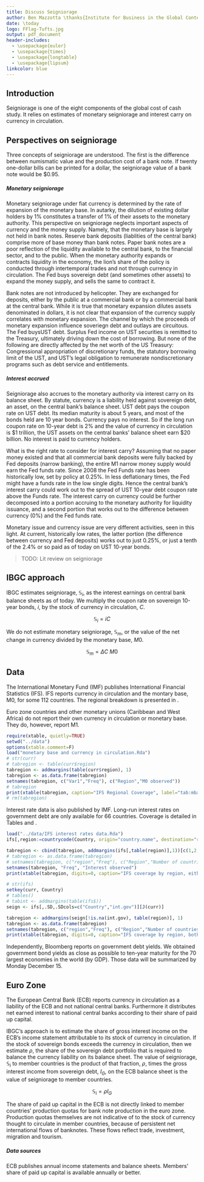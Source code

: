 ```yaml
---
title: Discuss Seigniorage
author: Ben Mazzotta \thanks{Institute for Business in the Global Context (IBGC), The Fletcher School, Tufts University. 160 Packard Ave, Medford MA 02155 USA.}
date: \today
logo: FFlag-Tufts.jpg
output: pdf_document
header-includes:
  - \usepackage{euler}
  - \usepackage{times}
  - \usepackage{longtable}
  - \usepackage{lipsum}
linkcolor: blue
---
```



## Introduction

Seigniorage is one of the eight components of the global cost of cash study. It relies on estimates of monetary seigniorage and interest carry on currency in circulation. 

## Perspectives on seigniorage

Three concepts of seigniorage are understood. The first is the difference between numismatic value and the production cost of a bank note. If twenty one-dollar bills can be printed for a dollar, the seigniorage value of a bank note would be $0.95.

##### Monetary seigniorage

Monetary seigniorage under fiat currency is determined by the rate of expansion of the monetary base. In autarky, the dilution of existing dollar holders by 1% constitutes a transfer of 1% of their assets to the monetary authority. This perspective on seigniorage neglects important aspects of currency and the money supply. Namely, that the monetary base is largely not held in bank notes. Reserve bank deposits (liablities of the central bank) comprise more of base money than bank notes. Paper bank notes are a poor reflection of the liquidity available to the central bank, to the financial sector, and to the public. When the monetary authority expands or contracts liquidity in the economy, the lion's share of the policy is conducted through intertemporal trades and not through currency in circulation. The Fed buys sovereign debt (and sometimes other assets) to expand the money supply, and sells the same to contract it.

Bank notes are not introduced by helicopter. They are exchanged for deposits, either by the public at a commercial bank or by a commercial bank at the central bank. While it is true that monetary expansion dilutes assets denominated in dollars, it is not clear that expansion of the currency supply correlates with monetary expansion. The channel by which the proceeds of monetary expansion influence soveriegn debt and outlays are circuitous. The Fed buysUST debt. Surplus Fed income on UST securities is remitted to the Treasury, ultimately driving down the cost of borrowing. But none of the following are directly affected by the net worth of the US Treasury: Congressional appropriation of discretionary funds, the statutory borrowing limit of the UST, and UST's legal obligation to remunerate nondiscretionary programs such as debt service and entitlements.

##### Interest accrued

Seigniorage also accrues to the monetary authority via interest carry on its balance sheet. By statute, currency is a liability held against sovereign debt, an asset, on the central bank's balance sheet. UST debt pays the coupon rate on UST debt. Its median maturity is about 5 years, and most of the bonds held are 10 year bonds. Currency pays no interest. So if the long run coupon rate on 10-year debt is 2% and the value of currency in circulation is \$1 trillion, the UST assets on the central banks' balance sheet earn \$20 billion. No interest is paid to currency holders.

What is the right rate to consider for interest carry? Assuming that no paper money existed and that all commercial bank deposits were fully backed by Fed deposits (narrow banking), the entire M1 narrow money supply would earn the Fed funds rate. Since 2008 the Fed Funds rate has been historically low, set by policy at 0.25%. In less deflationary times, the Fed might have a funds rate in the low single digits. Hence the central bank's interest carry could work out to the spread of UST 10-year debt coupon rate above the Funds rate. The interest carry on currency could be further decomposed into a portion accruing to the monetary authority for liquidity issuance, and a second portion that works out to the difference between currency (0%) and the Fed funds rate. 

Monetary issue and currency issue are very different activities, seen in this light. At current, historically low rates, the latter portion (the difference between currency and Fed deposits) works out to just 0.25%, or just a tenth of the 2.4% or so paid as of today on UST 10-year bonds.

> TODO: Lit review on seigniorage


## IBGC approach

IBGC estimates seigniorage, $\mathbb{S}_i$, as the interest earnings on central bank balance sheets as of today. We multiply the coupon rate on sovereign 10-year bonds, $i$, by the stock of currency in circulation, $C$. 

$$ \mathbb{S}_i = i C  $$

We do not estimate monetary seigniorage, $\mathbb{S}_m$, or the value of the net change in currency divided by the monetary base, $M0$.


$$ \mathbb{S}_m = \Delta C  ~ M0  $$


## Data

The International Monetary Fund (IMF) publishes International Financial Statistics (IFS). IFS reports currency in circulation and the montary base, M0, for some 112 countries. The regional breakdown is presented in \nameref{tab:mbasecoverage}.

Euro zone countries and other monetary unions (Caribbean and West Africa) do not report their own currency in circulation or monetary base. They do, however, report M1.


```r
require(xtable, quietly=TRUE)
setwd("../data")
options(xtable.comment=F)
load("monetary base and currency in circulation.Rda")
# str(curr)
# tabregion <- table(curr$region)
tabregion <- addmargins(table(curr$region), 1)
tabregion <- as.data.frame(tabregion)
setnames(tabregion, c("Var1","Freq"), c("Region","M0 observed"))
# tabregion
print(xtable(tabregion, caption="IFS Regional Coverage", label="tab:mbasecoverage",digits=0), include.rownames=FALSE, hline.after=c(-1, 0,nrow(tabregion)-1, nrow(tabregion)))
# rm(tabregion)
```




Interest rate data is also published by IMF. Long-run interest rates on government debt are only available for 66 countries. Coverage is detailed in Tables \ref{tab:ifseither} and \ref{tab:ifsboth}.

```r
load("../data/IFS interest rates data.Rda")
ifs[,region:=countrycode(Country, origin="country.name", destination="region")]

```


```r
tabregion <- cbind(tabregion, addmargins(ifs[,table(region)],1))[c(1,2,4)]
# tabregion <- as.data.frame(tabregion)
# setnames(tabregion, c("region","Freq"), c("Region","Number of countries"))
setnames(tabregion, "Freq", "Interest observed")
print(xtable(tabregion, digits=0, caption="IFS coverage by region, either M0 or interest rates", label="tab:ifseither"), include.rownames=F)

# str(ifs)
setkey(curr, Country)
# tables()
# tabint <- addmargins(table(ifs$))
seign <- ifs[,.SD,.SDcols=c("Country","int.gov")][J(curr)]

tabregion <- addmargins(seign[!is.na(int.gov), table(region)], 1)
tabregion <- as.data.frame(tabregion)
setnames(tabregion, c("region","Freq"), c("Region","Number of countries"))
print(xtable(tabregion, digits=0, caption="IFS coverage by region, both M0 and interest rates", label="tab:ifsboth"))

```

Independently, Bloomberg reports on government debt yields. We obtained government bond yields as close as possible to ten-year maturity for the 70 largest economies in the world (by GDP). Those data will be summarized by Monday December 15.

## Euro Zone 

The European Central Bank (ECB) reports currency in circulation as a liability of the ECB and not national central banks. Furthermore it distributes net earned interest to national central banks according to their share of paid up capital. 

IBGC's approach is to estimate the share of gross interest income on the ECB's income statement attributable to its stock of currency in circulation. If the stock of sovereign bonds exceeds the currency in circulation, then we estimate $\rho$, the share of the sovereign debt portfolio that is required to balance the currency liability on its balance sheet. The value of seigniorage, $\mathbb{S}_i$ to member countries is the product of that fraction, $\rho$, times the gross interest income from sovereign debt, $I_G$, on the ECB balance sheet is the value of seigniorage to member countries.

$$ \mathbb{S}_i = \rho I_G $$ 

The share of paid up capital in the ECB is not directly linked to member countries' production quotas for bank note production in the euro zone. Production quotas themselves are not indicative of to the stock of currency thought to circulate in member countries, because of persistent net international flows of banknotes. These flows reflect trade, investment, migration and tourism. 

##### Data sources

ECB publishes annual income statements and balance sheets. Members' share of paid up capital is available annually or better.